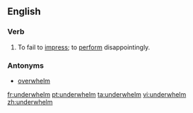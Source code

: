 ==English==

===Verb===
{{en-verb}}

# To fail to [[impress]]; to [[perform]] disappointingly.

===Antonyms===
* [[overwhelm]]

[[fr:underwhelm]]
[[pt:underwhelm]]
[[ta:underwhelm]]
[[vi:underwhelm]]
[[zh:underwhelm]]